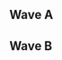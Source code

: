 {{DISPLAYTITLE:Syndicate 2017: ''Melee'' Singles Pools}}
{{Syndicate 2017 Melee Tabs|This=2}}{{SetGame|melee}}
==Wave A==
{{Box|start|padding=2em}}
==={{HiddenSort|A1}}===
{{GroupTableStart |Bracket A1|width=300px}}
{{GroupTableSlot|Android|flag=se|win_m=5|lose_m=0|place=1|bg=up |go={{advance|Syndicate/2017/Melee/Singles Bracket#Winners Bracket}}}}
{{GroupTableSlot|Supercat Meow|flag=de|win_m=4|lose_m=1|place=2|bg=up |go={{advance|Syndicate/2017/Melee/Singles Bracket#Winners Bracket}}}}
{{GroupTableSlot|Jeffz0r|flag=nl|win_m=3|lose_m=2|place=3|bg=down}}
{{GroupTableSlot|Pickas|flag=ve|win_m=1|lose_m=4|place=4|bg=down}}
{{GroupTableSlot|CRZA|flag=pt|win_m=1|lose_m=4|place=5|bg=down}}
{{GroupTableSlot|Jerooney|flag=nl|win_m=1|lose_m=4|place=6|bg=down}}
{{GroupTableEnd}}
{{Box|break|padding=2em}}

==={{HiddenSort|A2}}===
{{GroupTableStart |Bracket A2|width=300px}}
{{GroupTableSlot|Zgetto|flag=nl|win_m=6|lose_m=0|place=1|bg=up |go={{advance|Syndicate/2017/Melee/Singles Bracket#Winners Bracket}}}}
{{GroupTableSlot|Momspaghetti|flag=be|win_m=5|lose_m=1|place=2|bg=up |go={{advance|Syndicate/2017/Melee/Singles Bracket#Winners Bracket}}}}
{{GroupTableSlot|Divinius|flag=nl|win_m=4|lose_m=2|place=3|bg=down}}
{{GroupTableSlot|baku|flag=fr|win_m=2|lose_m=4|place=4|bg=down}}
{{GroupTableSlot|stanthaman|flag=nl|win_m=2|lose_m=4|place=5|bg=down}}
{{GroupTableSlot|Doc|flag=de|win_m=2|lose_m=4|place=6|bg=down}}
{{GroupTableSlot|Neko|flag=nl|win_m=0|lose_m=6|place=7|bg=down}}
{{GroupTableEnd}}
{{Box|break|padding=2em}}

==={{HiddenSort|A3}}===
{{GroupTableStart |Bracket A3|width=300px}}
{{GroupTableSlot|Jeapie|flag=nl|win_m=6|lose_m=0|place=1|bg=up |go={{advance|Syndicate/2017/Melee/Singles Bracket#Winners Bracket}}}}
{{GroupTableSlot|Jerem|flag=fr|win_m=5|lose_m=1|place=2|bg=up |go={{advance|Syndicate/2017/Melee/Singles Bracket#Winners Bracket}}}}
{{GroupTableSlot|Willz|flag=gb|win_m=4|lose_m=2|place=3|bg=down}}
{{GroupTableSlot|Skullbro|flag=nl|win_m=3|lose_m=3|place=4|bg=down}}
{{GroupTableSlot|Chris|flag=nl|win_m=2|lose_m=4|place=5|bg=down}}
{{GroupTableSlot|Grolex|flag=be|win_m=1|lose_m=5|place=6|bg=down}}
{{GroupTableSlot|Straight Face|flag=nl|win_m=0|lose_m=6|place=7|bg=down}}
{{GroupTableEnd}}
{{Box|break|padding=2em}}

==={{HiddenSort|A4}}===
{{GroupTableStart |Bracket A4|width=300px}}
{{GroupTableSlot|Desucakes|flag=nl|win_m=6|lose_m=0|place=1|bg=up |go={{advance|Syndicate/2017/Melee/Singles Bracket#Winners Bracket}}}}
{{GroupTableSlot|Däumling|flag=de|win_m=5|lose_m=1|place=2|bg=up |go={{advance|Syndicate/2017/Melee/Singles Bracket#Winners Bracket}}}}
{{GroupTableSlot|Josh|flag=nl|win_m=4|lose_m=2|place=3|bg=down}}
{{GroupTableSlot|Mark|flag=es|win_m=3|lose_m=3|place=4|bg=down}}
{{GroupTableSlot|MKarma|flag=nl|win_m=2|lose_m=4|place=5|bg=down}}
{{GroupTableSlot|QuackPeep|flag=nl|win_m=1|lose_m=5|place=6|bg=down}}
{{GroupTableSlot|Kevin|flag=nl|win_m=0|lose_m=6|place=7|bg=down}}
{{GroupTableEnd}}
{{Box|break|padding=2em}}

==={{HiddenSort|A5}}===
{{GroupTableStart |Bracket A5|width=300px}}
{{GroupTableSlot|Zoler|flag=se|win_m=6|lose_m=0|place=1|bg=up |go={{advance|Syndicate/2017/Melee/Singles Bracket#Winners Bracket}}}}
{{GroupTableSlot|Fout NL|flag=nl|win_m=5|lose_m=1|place=2|bg=up |go={{advance|Syndicate/2017/Melee/Singles Bracket#Winners Bracket}}}}
{{GroupTableSlot|Gasher|flag=de|win_m=4|lose_m=2|place=3|bg=down}}
{{GroupTableSlot|Giananas|flag=it|win_m=3|lose_m=3|place=4|bg=down}}
{{GroupTableSlot|YARK|flag=nl|win_m=2|lose_m=4|place=5|bg=down}}
{{GroupTableSlot|DUCC|flag=fi|win_m=1|lose_m=5|place=6|bg=down}}
{{GroupTableSlot|Yung Trail|flag=ch|win_m=0|lose_m=6|place=7|bg=down}}
{{GroupTableEnd}}
{{Box|break|padding=2em}}

==={{HiddenSort|A6}}===
{{GroupTableStart |Bracket A6|width=300px}}
{{GroupTableSlot|FA0|flag=se|win_m=6|lose_m=0|place=1|bg=up |go={{advance|Syndicate/2017/Melee/Singles Bracket#Winners Bracket}}}}
{{GroupTableSlot|PureSkillz|flag=nl|win_m=5|lose_m=1|place=2|bg=up |go={{advance|Syndicate/2017/Melee/Singles Bracket#Winners Bracket}}}}
{{GroupTableSlot|GBlade|flag=es|win_m=4|lose_m=2|place=3|bg=down}}
{{GroupTableSlot|Edge|flag=de|win_m=3|lose_m=3|place=4|bg=down}}
{{GroupTableSlot|sausage948|flag=nl|win_m=2|lose_m=4|place=5|bg=down}}
{{GroupTableSlot|Bowman|flag=nl|win_m=1|lose_m=5|place=6|bg=down}}
{{GroupTableSlot|Stategamer|flag=nl|win_m=0|lose_m=6|place=7|bg=down}}
{{GroupTableEnd}}
{{Box|break|padding=2em}}

==={{HiddenSort|A7}}===
{{GroupTableStart |Bracket A7|width=300px}}
{{GroupTableSlot|Alpha Dash|flag=gb|win_m=6|lose_m=0|place=1|bg=up |go={{advance|Syndicate/2017/Melee/Singles Bracket#Winners Bracket}}}}
{{GroupTableSlot|Isdsar|flag=gr|win_m=5|lose_m=1|place=2|bg=up |go={{advance|Syndicate/2017/Melee/Singles Bracket#Winners Bracket}}}}
{{GroupTableSlot|AC (Anti Care)|flag=nl|win_m=3|lose_m=3|place=3|bg=down}}
{{GroupTableSlot|nunaTak|flag=nl|win_m=3|lose_m=3|place=4|bg=down}}
{{GroupTableSlot|ZuluKing|flag=nl|win_m=2|lose_m=4|place=5|bg=down}}
{{GroupTableSlot|Rabbitalex|flag=nl|win_m=1|lose_m=5|place=6|bg=down}}
{{GroupTableSlot|Mesh$|flag=de|win_m=1|lose_m=5|place=7|bg=down}}
{{GroupTableEnd}}
{{Box|break|padding=2em}}

==={{HiddenSort|A8}}===
{{GroupTableStart |Bracket A8|width=300px}}
{{GroupTableSlot|Fatman.spam|flag=de|win_m=6|lose_m=0|place=1|bg=up |go={{advance|Syndicate/2017/Melee/Singles Bracket#Winners Bracket}}}}
{{GroupTableSlot|Maskless|flag=gb|win_m=5|lose_m=1|place=2|bg=up |go={{advance|Syndicate/2017/Melee/Singles Bracket#Winners Bracket}}}}
{{GroupTableSlot|Jim Morrison|flag=nl|win_m=3|lose_m=3|place=3|bg=down}}
{{GroupTableSlot|Shadow|flag=il|win_m=3|lose_m=3|place=4|bg=down}}
{{GroupTableSlot|Damo|flag=fr|win_m=2|lose_m=4|place=5|bg=down}}
{{GroupTableSlot|Kpi|flag=es|win_m=2|lose_m=4|place=6|bg=down}}
{{GroupTableSlot|Cyril|flag=nl|win_m=0|lose_m=6|place=7|bg=down}}
{{GroupTableEnd}}
{{Box|break|padding=2em}}

==={{HiddenSort|A9}}===
{{GroupTableStart |Bracket A9|width=300px}}
{{GroupTableSlot|Razor Ramon|flag=be|win_m=6|lose_m=0|place=1|bg=up |go={{advance|Syndicate/2017/Melee/Singles Bracket#Winners Bracket}}}}
{{GroupTableSlot|Coen|flag=nl|win_m=5|lose_m=1|place=2|bg=up |go={{advance|Syndicate/2017/Melee/Singles Bracket#Winners Bracket}}}}
{{GroupTableSlot|FeX|flag=de|win_m=4|lose_m=2|place=3|bg=down}}
{{GroupTableSlot|Rey|flag=gb|win_m=3|lose_m=3|place=4|bg=down}}
{{GroupTableSlot|TBAG|flag=es|win_m=2|lose_m=4|place=5|bg=down}}
{{GroupTableSlot|Spino|flag=de|win_m=1|lose_m=5|place=6|bg=down}}
{{GroupTableSlot|Bqck|flag=be|win_m=0|lose_m=6|place=7|bg=down}}
{{GroupTableEnd}}
{{Box|break|padding=2em}}

==={{HiddenSort|A10}}===
{{GroupTableStart |Bracket A10|width=300px}}
{{GroupTableSlot|Levingy|flag=fi|win_m=6|lose_m=0|place=1|bg=up |go={{advance|Syndicate/2017/Melee/Singles Bracket#Winners Bracket}}}}
{{GroupTableSlot|Phade|flag=gb|win_m=5|lose_m=1|place=2|bg=up |go={{advance|Syndicate/2017/Melee/Singles Bracket#Winners Bracket}}}}
{{GroupTableSlot|Captain Love|flag=fr|win_m=3|lose_m=3|place=3|bg=down}}
{{GroupTableSlot|Folks|flag=nl|win_m=3|lose_m=3|place=4|bg=down}}
{{GroupTableSlot|NITe|flag=nl|win_m=3|lose_m=3|place=5|bg=down}}
{{GroupTableSlot|Capet|flag=nl|win_m=1|lose_m=5|place=6|bg=down}}
{{GroupTableSlot|Nova|flag=fr|win_m=0|lose_m=6|place=7|bg=down}}
{{GroupTableEnd}}
{{Box|break|padding=2em}}

==={{HiddenSort|A11}}===
{{GroupTableStart |Bracket A11|width=300px}}
{{GroupTableSlot|KasparV|flag=nl|win_m=6|lose_m=0|place=1|bg=up |go={{advance|Syndicate/2017/Melee/Singles Bracket#Winners Bracket}}}}
{{GroupTableSlot|Jules|flag=nl|win_m=5|lose_m=1|place=2|bg=up |go={{advance|Syndicate/2017/Melee/Singles Bracket#Winners Bracket}}}}
{{GroupTableSlot|Fezwa|flag=|win_m=3|lose_m=3|place=3|bg=down}}
{{GroupTableSlot|Ladder|flag=be|win_m=3|lose_m=3|place=4|bg=down}}
{{GroupTableSlot|Baby|flag=fr|win_m=3|lose_m=3|place=5|bg=down}}
{{GroupTableSlot|DaGomSa|flag=es|win_m=1|lose_m=5|place=6|bg=down}}
{{GroupTableSlot|RestlessWhale|flag=de|win_m=0|lose_m=6|place=7|bg=down}}
{{GroupTableEnd}}
{{Box|break|padding=2em}}

==={{HiddenSort|A12}}===
{{GroupTableStart |Bracket A12|width=300px}}
{{GroupTableSlot|Daydee|flag=se|win_m=6|lose_m=0|place=1|bg=up |go={{advance|Syndicate/2017/Melee/Singles Bracket#Winners Bracket}}}}
{{GroupTableSlot|Psylo|flag=fr|win_m=5|lose_m=1|place=2|bg=up |go={{advance|Syndicate/2017/Melee/Singles Bracket#Winners Bracket}}}}
{{GroupTableSlot|Dr. Jonko|flag=nl|win_m=4|lose_m=2|place=3|bg=down}}
{{GroupTableSlot|epikfaal|flag=nl|win_m=3|lose_m=3|place=4|bg=down}}
{{GroupTableSlot|junkyCat|flag=fr|win_m=2|lose_m=4|place=5|bg=down}}
{{GroupTableSlot|Marthen|flag=nl|win_m=1|lose_m=5|place=6|bg=down}}
{{GroupTableSlot|PoLaR|flag=nl|win_m=0|lose_m=6|place=7|bg=down}}
{{GroupTableEnd}}
{{Box|break|padding=2em}}

==={{HiddenSort|A13}}===
{{GroupTableStart |Bracket A13|width=300px}}
{{GroupTableSlot|Rebaz|flag=nl|win_m=6|lose_m=0|place=1|bg=up |go={{advance|Syndicate/2017/Melee/Singles Bracket#Winners Bracket}}}}
{{GroupTableSlot|Chrollo|flag=nl|win_m=5|lose_m=1|place=2|bg=up |go={{advance|Syndicate/2017/Melee/Singles Bracket#Winners Bracket}}}}
{{GroupTableSlot|Supergoomba|flag=nl|win_m=4|lose_m=2|place=3|bg=down}}
{{GroupTableSlot|Mothra|flag=nl|win_m=3|lose_m=3|place=4|bg=down}}
{{GroupTableSlot|TriZ|flag=be|win_m=2|lose_m=4|place=5|bg=down}}
{{GroupTableSlot|Pingu16|flag=it|win_m=1|lose_m=5|place=6|bg=down}}
{{GroupTableSlot|SSJ2Luigi|flag=nl|win_m=0|lose_m=6|place=7|bg=down}}
{{GroupTableEnd}}
{{Box|break|padding=2em}}

==={{HiddenSort|A14}}===
{{GroupTableStart |Bracket A14|width=300px}}
{{GroupTableSlot|Trif|flag=es|win_m=6|lose_m=0|place=1|bg=up |go={{advance|Syndicate/2017/Melee/Singles Bracket#Winners Bracket}}}}
{{GroupTableSlot|Luxus|flag=nl|win_m=4|lose_m=2|place=2|bg=up |go={{advance|Syndicate/2017/Melee/Singles Bracket#Winners Bracket}}}}
{{GroupTableSlot|Ryuker|flag=nl|win_m=4|lose_m=2|place=3|bg=down}}
{{GroupTableSlot|Endeby|flag=no|win_m=3|lose_m=3|place=4|bg=down}}
{{GroupTableSlot|Nuthingdude|flag=nl|win_m=3|lose_m=3|place=5|bg=down}}
{{GroupTableSlot|Markovic|flag=nl|win_m=1|lose_m=5|place=6|bg=down}}
{{GroupTableSlot|lucon|flag=nl|win_m=0|lose_m=6|place=7|bg=down}}
{{GroupTableEnd}}
{{Box|break|padding=2em}}

==={{HiddenSort|A15}}===
{{GroupTableStart |Bracket A15|width=300px}}
{{GroupTableSlot|Wizzrobe|flag=us|win_m=6|lose_m=0|place=1|bg=up |go={{advance|Syndicate/2017/Melee/Singles Bracket#Winners Bracket}}}}
{{GroupTableSlot|Trout|flag=nl|win_m=5|lose_m=1|place=2|bg=up |go={{advance|Syndicate/2017/Melee/Singles Bracket#Winners Bracket}}}}
{{GroupTableSlot|Lolo|flag=gb|win_m=4|lose_m=2|place=3|bg=down}}
{{GroupTableSlot|Ace|flag=nl|win_m=3|lose_m=3|place=4|bg=down}}
{{GroupTableSlot|Cal-El|flag=gb|win_m=2|lose_m=4|place=5|bg=down}}
{{GroupTableSlot|Paquito|flag=fr|win_m=1|lose_m=5|place=6|bg=down}}
{{GroupTableSlot|Schoenlepel|flag=nl|win_m=0|lose_m=6|place=7|bg=down}}
{{GroupTableEnd}}
{{Box|break|padding=2em}}

==={{HiddenSort|A16}}===
{{GroupTableStart |Bracket A16|width=300px}}
{{GroupTableSlot|Armada|flag=se|win_m=6|lose_m=0|place=1|bg=up |go={{advance|Syndicate/2017/Melee/Singles Bracket#Winners Bracket}}}}
{{GroupTableSlot|VirtualVoid|flag=il|win_m=5|lose_m=1|place=2|bg=up |go={{advance|Syndicate/2017/Melee/Singles Bracket#Winners Bracket}}}}
{{GroupTableSlot|Thomau5|flag=nl|win_m=3|lose_m=3|place=3|bg=down}}
{{GroupTableSlot|Skyrovania|flag=nl|win_m=3|lose_m=3|place=4|bg=down}}
{{GroupTableSlot|Detrumi|flag=nl|win_m=2|lose_m=4|place=5|bg=down}}
{{GroupTableSlot|Thimo|flag=nl|win_m=2|lose_m=4|place=6|bg=down}}
{{GroupTableSlot|Bowen|flag=nl|win_m=0|lose_m=6|place=7|bg=down}}
{{GroupTableEnd}}
{{Box|end}}

==Wave B==
{{Box|start|padding=2em}}
==={{HiddenSort|B1}}===
{{GroupTableStart |Bracket B1|width=300px}}
{{GroupTableSlot|ChuDat|flag=us|win_m=6|lose_m=0|place=1|bg=up |go={{advance|Syndicate/2017/Melee/Singles Bracket#Winners Bracket}}}}
{{GroupTableSlot|CheAkiwara|flag=de|win_m=5|lose_m=1|place=2|bg=up |go={{advance|Syndicate/2017/Melee/Singles Bracket#Winners Bracket}}}}
{{GroupTableSlot|Gongong|flag=se|win_m=4|lose_m=2|place=3|bg=down}}
{{GroupTableSlot|Leef|flag=dk|win_m=3|lose_m=3|place=4|bg=down}}
{{GroupTableSlot|Bureaucraat|flag=nl|win_m=1|lose_m=5|place=5|bg=down}}
{{GroupTableSlot|Protatoo|flag=nl|win_m=1|lose_m=5|place=6|bg=down}}
{{GroupTableSlot|Dimes|flag=nl|win_m=1|lose_m=5|place=7|bg=down}}
{{GroupTableEnd}}
{{Box|break|padding=2em}}

==={{HiddenSort|B2}}===
{{GroupTableStart |Bracket B2|width=300px}}
{{GroupTableSlot|Amsah|flag=nl|win_m=6|lose_m=0|place=1|bg=up |go={{advance|Syndicate/2017/Melee/Singles Bracket#Winners Bracket}}}}
{{GroupTableSlot|TDX|flag=nl|win_m=5|lose_m=1|place=2|bg=up |go={{advance|Syndicate/2017/Melee/Singles Bracket#Winners Bracket}}}}
{{GroupTableSlot|Flippy|flag=nl|win_m=4|lose_m=2|place=3|bg=down}}
{{GroupTableSlot|Nestea|flag=fr|win_m=3|lose_m=3|place=4|bg=down}}
{{GroupTableSlot|Cool|flag=nl|win_m=2|lose_m=4|place=5|bg=down}}
{{GroupTableSlot|Zetta|flag=nl|win_m=1|lose_m=5|place=6|bg=down}}
{{GroupTableSlot|Arga|flag=nl|win_m=0|lose_m=6|place=7|bg=down}}
{{GroupTableEnd}}
{{Box|break|padding=2em}}

==={{HiddenSort|B3}}===
{{GroupTableStart |Bracket B3|width=300px}}
{{GroupTableSlot|Professor Pro|flag=gb|win_m=6|lose_m=0|place=1|bg=up |go={{advance|Syndicate/2017/Melee/Singles Bracket#Winners Bracket}}}}
{{GroupTableSlot|SuperMilkTime|flag=nl|win_m=5|lose_m=1|place=2|bg=up |go={{advance|Syndicate/2017/Melee/Singles Bracket#Winners Bracket}}}}
{{GroupTableSlot|Elusivez|flag=nl|win_m=4|lose_m=2|place=3|bg=down}}
{{GroupTableSlot|Peridot|flag=nl|win_m=3|lose_m=3|place=4|bg=down}}
{{GroupTableSlot|Forel|flag=nl|win_m=2|lose_m=4|place=5|bg=down}}
{{GroupTableSlot|flippo|flag=nl|win_m=1|lose_m=5|place=6|bg=down}}
{{GroupTableSlot|bMuffle|flag=nl|win_m=0|lose_m=6|place=7|bg=down}}
{{GroupTableEnd}}
{{Box|break|padding=2em}}

==={{HiddenSort|B4}}===
{{GroupTableStart |Bracket B4|width=300px}}
{{GroupTableSlot|Overtriforce|flag=es|win_m=6|lose_m=0|place=1|bg=up |go={{advance|Syndicate/2017/Melee/Singles Bracket#Winners Bracket}}}}
{{GroupTableSlot|Jack|flag=se|win_m=5|lose_m=1|place=2|bg=up |go={{advance|Syndicate/2017/Melee/Singles Bracket#Winners Bracket}}}}
{{GroupTableSlot|Dave|flag=nl|win_m=4|lose_m=2|place=3|bg=down}}
{{GroupTableSlot|Alex Bailey|flag=nl|win_m=3|lose_m=3|place=4|bg=down}}
{{GroupTableSlot|Zlaw|flag=nl|win_m=2|lose_m=4|place=5|bg=down}}
{{GroupTableSlot|Ozzy|flag=|win_m=1|lose_m=5|place=6|bg=down}}
{{GroupTableSlot|Satisfaction|flag=at|win_m=0|lose_m=6|place=7|bg=down}}
{{GroupTableEnd}}
{{Box|break|padding=2em}}

==={{HiddenSort|B5}}===
{{GroupTableStart |Bracket B5|width=300px}}
{{GroupTableSlot|Mahie|flag=fr|win_m=6|lose_m=0|place=1|bg=up |go={{advance|Syndicate/2017/Melee/Singles Bracket#Winners Bracket}}}}
{{GroupTableSlot|Nukidin|flag=nl|win_m=5|lose_m=1|place=2|bg=up |go={{advance|Syndicate/2017/Melee/Singles Bracket#Winners Bracket}}}}
{{GroupTableSlot|NVZ|flag=nl|win_m=4|lose_m=2|place=3|bg=down}}
{{GroupTableSlot|2blue1pink|flag=at|win_m=3|lose_m=3|place=4|bg=down}}
{{GroupTableSlot|SpicyTime|flag=fi|win_m=2|lose_m=4|place=5|bg=down}}
{{GroupTableSlot|Stefan|flag=dk|win_m=1|lose_m=5|place=6|bg=down}}
{{GroupTableSlot|Don|flag=nl|win_m=0|lose_m=6|place=7|bg=down}}
{{GroupTableEnd}}
{{Box|break|padding=2em}}

==={{HiddenSort|B6}}===
{{GroupTableStart |Bracket B6|width=300px}}
{{GroupTableSlot|Baxon|flag=fr|win_m=6|lose_m=0|place=1|bg=up |go={{advance|Syndicate/2017/Melee/Singles Bracket#Winners Bracket}}}}
{{GroupTableSlot|Rikzz|flag=de|win_m=5|lose_m=1|place=2|bg=up |go={{advance|Syndicate/2017/Melee/Singles Bracket#Winners Bracket}}}}
{{GroupTableSlot|TimpZ|flag=se|win_m=4|lose_m=2|place=3|bg=down}}
{{GroupTableSlot|parad01x|flag=at|win_m=3|lose_m=3|place=4|bg=down}}
{{GroupTableSlot|Happymealz|flag=nl|win_m=2|lose_m=4|place=5|bg=down}}
{{GroupTableSlot|Ydrim|flag=nl|win_m=1|lose_m=5|place=6|bg=down}}
{{GroupTableSlot|SBD|flag=nl|win_m=0|lose_m=6|place=7|bg=down}}
{{GroupTableEnd}}
{{Box|break|padding=2em}}

==={{HiddenSort|B7}}===
{{GroupTableStart |Bracket B7|width=300px}}
{{GroupTableSlot|Avalancer|flag=nl|win_m=6|lose_m=0|place=1|bg=up |go={{advance|Syndicate/2017/Melee/Singles Bracket#Winners Bracket}}}}
{{GroupTableSlot|seo|flag=nl|win_m=5|lose_m=1|place=2|bg=up |go={{advance|Syndicate/2017/Melee/Singles Bracket#Winners Bracket}}}}
{{GroupTableSlot|Dero|flag=fr|win_m=4|lose_m=2|place=3|bg=down}}
{{GroupTableSlot|L.K.|flag=de|win_m=3|lose_m=3|place=4|bg=down}}
{{GroupTableSlot|Mr Cutting Horse|flag=nl|win_m=2|lose_m=4|place=5|bg=down}}
{{GroupTableSlot|ik|flag=nl|win_m=1|lose_m=5|place=6|bg=down}}
{{GroupTableSlot|Spoody|flag=nl|win_m=0|lose_m=6|place=7|bg=down}}
{{GroupTableEnd}}
{{Box|break|padding=2em}}

==={{HiddenSort|B8}}===
{{GroupTableStart |Bracket B8|width=300px}}
{{GroupTableSlot|reaper|flag=de|win_m=6|lose_m=0|place=1|bg=up |go={{advance|Syndicate/2017/Melee/Singles Bracket#Winners Bracket}}}}
{{GroupTableSlot|Nuckels|flag=nl|win_m=5|lose_m=1|place=2|bg=up |go={{advance|Syndicate/2017/Melee/Singles Bracket#Winners Bracket}}}}
{{GroupTableSlot|Fr1so|flag=nl|win_m=4|lose_m=2|place=3|bg=down}}
{{GroupTableSlot|Namensucher|flag=de|win_m=3|lose_m=3|place=4|bg=down}}
{{GroupTableSlot|Beatthat|flag=nl|win_m=2|lose_m=4|place=5|bg=down}}
{{GroupTableSlot|MeTheFlea|flag=nl|win_m=1|lose_m=5|place=6|bg=down}}
{{GroupTableSlot|KingSirWankALot|flag=nl|win_m=0|lose_m=6|place=7|bg=down}}
{{GroupTableEnd}}
{{Box|break|padding=2em}}

==={{HiddenSort|B9}}===
{{GroupTableStart |Bracket B9|width=300px}}
{{GroupTableSlot|PureEvil|flag=nl|win_m=6|lose_m=0|place=1|bg=up |go={{advance|Syndicate/2017/Melee/Singles Bracket#Winners Bracket}}}}
{{GroupTableSlot|Nicki|flag=de|win_m=5|lose_m=1|place=2|bg=up |go={{advance|Syndicate/2017/Melee/Singles Bracket#Winners Bracket}}}}
{{GroupTableSlot|Solo|flag=fr|win_m=4|lose_m=2|place=3|bg=down}}
{{GroupTableSlot|DoodleDork|flag=nl|win_m=3|lose_m=3|place=4|bg=down}}
{{GroupTableSlot|Tamak|flag=us|win_m=2|lose_m=4|place=5|bg=down}}
{{GroupTableSlot|Myxoma|flag=nl|win_m=1|lose_m=5|place=6|bg=down}}
{{GroupTableSlot|Omadon|flag=gb|win_m=0|lose_m=6|place=7|bg=down}}
{{GroupTableEnd}}
{{Box|break|padding=2em}}

==={{HiddenSort|B10}}===
{{GroupTableStart |Bracket B10|width=300px}}
{{GroupTableSlot|SchlimmShady|flag=de|win_m=6|lose_m=0|place=1|bg=up |go={{advance|Syndicate/2017/Melee/Singles Bracket#Winners Bracket}}}}
{{GroupTableSlot|Yung_Aaron|flag=nl|win_m=5|lose_m=1|place=2|bg=up |go={{advance|Syndicate/2017/Melee/Singles Bracket#Winners Bracket}}}}
{{GroupTableSlot|Midgeet|flag=dk|win_m=4|lose_m=2|place=3|bg=down}}
{{GroupTableSlot|Vall3y|flag=il|win_m=3|lose_m=3|place=4|bg=down}}
{{GroupTableSlot|Zabu|flag=nl|win_m=2|lose_m=4|place=5|bg=down}}
{{GroupTableSlot|DestiKnee|flag=nl|win_m=1|lose_m=5|place=6|bg=down}}
{{GroupTableSlot|Djoek|flag=nl|win_m=0|lose_m=6|place=7|bg=down}}
{{GroupTableEnd}}
{{Box|break|padding=2em}}

==={{HiddenSort|B11}}===
{{GroupTableStart |Bracket B11|width=300px}}
{{GroupTableSlot|Kellner|flag=de|win_m=6|lose_m=0|place=1|bg=up |go={{advance|Syndicate/2017/Melee/Singles Bracket#Winners Bracket}}}}
{{GroupTableSlot|Moe|flag=dk|win_m=5|lose_m=1|place=2|bg=up |go={{advance|Syndicate/2017/Melee/Singles Bracket#Winners Bracket}}}}
{{GroupTableSlot|Pixel|flag=nl|win_m=4|lose_m=2|place=3|bg=down}}
{{GroupTableSlot|Xephyer|flag=nl|win_m=3|lose_m=3|place=4|bg=down}}
{{GroupTableSlot|Sir Dax|flag=nl|win_m=2|lose_m=4|place=5|bg=down}}
{{GroupTableSlot|Cheez|flag=nl|win_m=1|lose_m=5|place=6|bg=down}}
{{GroupTableSlot|Freekleef|flag=nl|win_m=0|lose_m=6|place=7|bg=down}}
{{GroupTableEnd}}
{{Box|break|padding=2em}}

==={{HiddenSort|B12}}===
{{GroupTableStart |Bracket B12|width=300px}}
{{GroupTableSlot|Meruem|flag=de|win_m=6|lose_m=0|place=1|bg=up |go={{advance|Syndicate/2017/Melee/Singles Bracket#Winners Bracket}}}}
{{GroupTableSlot|Bonnie Rotten|flag=nl|win_m=5|lose_m=1|place=2|bg=up |go={{advance|Syndicate/2017/Melee/Singles Bracket#Winners Bracket}}}}
{{GroupTableSlot|yungbami|flag=nl|win_m=4|lose_m=2|place=3|bg=down}}
{{GroupTableSlot|Ningildo|flag=nl|win_m=3|lose_m=3|place=4|bg=down}}
{{GroupTableSlot|12ties|flag=nl|win_m=2|lose_m=4|place=5|bg=down}}
{{GroupTableSlot|paardzwaard|flag=nl|win_m=1|lose_m=5|place=6|bg=down}}
{{GroupTableSlot|Vetinari|flag=nl|win_m=0|lose_m=6|place=7|bg=down}}
{{GroupTableEnd}}
{{Box|break|padding=2em}}

==={{HiddenSort|B13}}===
{{GroupTableStart |Bracket B13|width=300px}}
{{GroupTableSlot|BrTarolg|flag=gb|win_m=6|lose_m=0|place=1|bg=up |go={{advance|Syndicate/2017/Melee/Singles Bracket#Winners Bracket}}}}
{{GroupTableSlot|JMYL|flag=nl|win_m=5|lose_m=1|place=2|bg=up |go={{advance|Syndicate/2017/Melee/Singles Bracket#Winners Bracket}}}}
{{GroupTableSlot|LuK|flag=fr|win_m=4|lose_m=2|place=3|bg=down}}
{{GroupTableSlot|Willyyy|flag=es|win_m=3|lose_m=3|place=4|bg=down}}
{{GroupTableSlot|Soez|flag=de|win_m=2|lose_m=4|place=5|bg=down}}
{{GroupTableSlot|Goose|flag=nl|win_m=1|lose_m=5|place=6|bg=down}}
{{GroupTableSlot|CTN|flag=nl|win_m=0|lose_m=6|place=7|bg=down}}
{{GroupTableEnd}}
{{Box|break|padding=2em}}

==={{HiddenSort|B14}}===
{{GroupTableStart |Bracket B14|width=300px}}
{{GroupTableSlot|Serrr|flag=nl|win_m=5|lose_m=1|place=1|bg=up |go={{advance|Syndicate/2017/Melee/Singles Bracket#Winners Bracket}}}}
{{GroupTableSlot|Bobi|flag=fr|win_m=5|lose_m=1|place=2|bg=up |go={{advance|Syndicate/2017/Melee/Singles Bracket#Winners Bracket}}}}
{{GroupTableSlot|Calvin|flag=us|win_m=4|lose_m=2|place=3|bg=down}}
{{GroupTableSlot|MF KID|flag=nl|win_m=3|lose_m=3|place=4|bg=down}}
{{GroupTableSlot|Honda|flag=us|win_m=2|lose_m=4|place=5|bg=down}}
{{GroupTableSlot|Tikky|flag=es|win_m=1|lose_m=5|place=6|bg=down}}
{{GroupTableSlot|Lag|flag=nl|win_m=1|lose_m=5|place=7|bg=down}}
{{GroupTableEnd}}
{{Box|break|padding=2em}}

==={{HiddenSort|B15}}===
{{GroupTableStart |Bracket B15|width=300px}}
{{GroupTableSlot|Kaese|flag=de|win_m=6|lose_m=0|place=1|bg=up |go={{advance|Syndicate/2017/Melee/Singles Bracket#Winners Bracket}}}}
{{GroupTableSlot|Jadde|flag=se|win_m=5|lose_m=1|place=2|bg=up |go={{advance|Syndicate/2017/Melee/Singles Bracket#Winners Bracket}}}}
{{GroupTableSlot|Whisky Wizard|flag=nl|win_m=4|lose_m=2|place=3|bg=down}}
{{GroupTableSlot|Manu|flag=ch|win_m=3|lose_m=3|place=4|bg=down}}
{{GroupTableSlot|Riquiz|flag=nl|win_m=2|lose_m=4|place=5|bg=down}}
{{GroupTableSlot|Kibakun3|flag=nl|win_m=1|lose_m=5|place=6|bg=down}}
{{GroupTableSlot|Lustrous|flag=nl|win_m=0|lose_m=6|place=7|bg=down}}
{{GroupTableEnd}}
{{Box|break|padding=2em}}

==={{HiddenSort|B16}}===
{{GroupTableStart |Bracket B16|width=300px}}
{{GroupTableSlot|Atlas|flag=nl|win_m=6|lose_m=0|place=1|bg=up |go={{advance|Syndicate/2017/Melee/Singles Bracket#Winners Bracket}}}}
{{GroupTableSlot|Meatzorz|flag=de|win_m=5|lose_m=1|place=2|bg=up |go={{advance|Syndicate/2017/Melee/Singles Bracket#Winners Bracket}}}}
{{GroupTableSlot|Bayanati|flag=nl|win_m=4|lose_m=2|place=3|bg=down}}
{{GroupTableSlot|Rich|flag=gb|win_m=3|lose_m=3|place=4|bg=down}}
{{GroupTableSlot|WAVE|flag=be|win_m=2|lose_m=4|place=5|bg=down}}
{{GroupTableSlot|st0rmetom|flag=nl|win_m=1|lose_m=5|place=6|bg=down}}
{{GroupTableSlot|Dom|flag=nl|win_m=0|lose_m=6|place=7|bg=down}}
{{GroupTableEnd}}
{{Box|end}}
